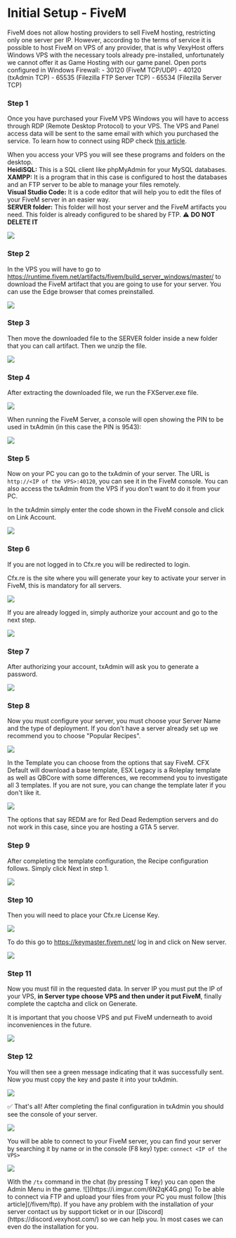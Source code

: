 # Initial Setup - FiveM


<Callout type="info">
    FiveM does not allow hosting providers to sell FiveM hosting, restricting only one server per IP. However, according to the terms of service it is possible to host FiveM on VPS of any provider, that is why VexyHost offers Windows VPS with the necessary tools already pre-installed, unfortunately we cannot offer it as Game Hosting with our game panel.
</Callout>

<Callout type="default">
    Open ports configured in Windows Firewall:
    - 30120 (FiveM TCP/UDP)
    - 40120 (txAdmin TCP)
    - 65535 (Filezilla FTP Server TCP)
    - 65534 (Filezilla Server TCP)
</Callout>

<Steps>

### Step 1
Once you have purchased your FiveM VPS Windows you will have to access through RDP (Remote Desktop Protocol) to your VPS. The VPS and Panel access data will be sent to the same email with which you purchased the service. To learn how to connect using RDP check [this article](/vps-panel/rdp).

When you access your VPS you will see these programs and folders on the desktop.<br/>
**HeidiSQL:** This is a SQL client like phpMyAdmin for your MySQL databases.<br/>
**XAMPP:** It is a program that in this case is configured to host the databases and an FTP server to be able to manage your files remotely.<br/>
**Visual Studio Code:** It is a code editor that will help you to edit the files of your FiveM server in an easier way.<br/>
**SERVER folder:** This folder will host your server and the FiveM artifacts you need. This folder is already configured to be shared by FTP. ⚠ **DO NOT DELETE IT**

![](https://i.imgur.com/j28w4kK.png)

### Step 2

In the VPS you will have to go to https://runtime.fivem.net/artifacts/fivem/build_server_windows/master/ to download the FiveM artifact that you are going to use for your server. You can use the Edge browser that comes preinstalled.

![](https://i.imgur.com/HdxMIVH.png)

### Step 3

Then move the downloaded file to the SERVER folder inside a new folder that you can call artifact. Then we unzip the file.

![](https://i.imgur.com/n4JmXtH.png)

### Step 4

After extracting the downloaded file, we run the FXServer.exe file.

![](https://i.imgur.com/0AykpvY.png)

When running the FiveM Server, a console will open showing the PIN to be used in txAdmin (in this case the PIN is 9543):

![](https://i.imgur.com/f6nV1oK.png)

### Step 5

Now on your PC you can go to the txAdmin of your server. The URL is <Code>http://\<IP of the VPS>:40120</Code>, you can see it in the FiveM console. You can also access the txAdmin from the VPS if you don't want to do it from your PC.

In the txAdmin simply enter the code shown in the FiveM console and click on Link Account.

![](https://i.imgur.com/UpJWoMy.png)

### Step 6

If you are not logged in to Cfx.re you will be redirected to login.

<Callout type="info">
    Cfx.re is the site where you will generate your key to activate your server in FiveM, this is mandatory for all servers.
</Callout>

![](https://i.imgur.com/boBL1o5.png)

If you are already logged in, simply authorize your account and go to the next step.

![](https://i.imgur.com/i2W2Xmd.png)

### Step 7

After authorizing your account, txAdmin will ask you to generate a password.

![](https://i.imgur.com/gb3QewO.png)

### Step 8

Now you must configure your server, you must choose your Server Name and the type of deployment. If you don't have a server already set up we recommend you to choose "Popular Recipes".

![](https://i.imgur.com/VugZeQM.png)

In the Template you can choose from the options that say FiveM. CFX Default will download a base template, ESX Legacy is a Roleplay template as well as QBCore with some differences, we recommend you to investigate all 3 templates. If you are not sure, you can change the template later if you don't like it.

![](https://i.imgur.com/6JvtRQ0.png)

<Callout type="warning">
    The options that say REDM are for Red Dead Redemption servers and do not work in this case, since you are hosting a GTA 5 server.
</Callout>

### Step 9

After completing the template configuration, the Recipe configuration follows. Simply click Next in step 1.

![](https://i.imgur.com/gHjhOFg.png)

### Step 10

Then you will need to place your Cfx.re License Key.

![](https://i.imgur.com/mAPFTHh.png)

To do this go to https://keymaster.fivem.net/ log in and click on New server.

![](https://i.imgur.com/PFL0km4.png)

### Step 11

Now you must fill in the requested data. In server IP you must put the IP of your VPS, **in Server type choose VPS and then under it put FiveM**, finally complete the captcha and click on Generate.

<Callout type="warning">
    It is important that you choose VPS and put FiveM underneath to avoid inconveniences in the future.
</Callout>

![](https://i.imgur.com/tWjHqJd.png)

### Step 12

You will then see a green message indicating that it was successfully sent. Now you must copy the key and paste it into your txAdmin.

![](https://i.imgur.com/FVc1iWE.png)

</Steps>

✅ That's all! After completing the final configuration in txAdmin you should see the console of your server.

![](https://i.imgur.com/DMPLBYm.png)

You will be able to connect to your FiveM server, you can find your server by searching it by name or in the console (F8 key) type: <Code>connect \<IP of the VPS></Code>

![](https://i.imgur.com/L4O7C8s.png)

<Callout type="default">
With the <Code>/tx</Code> command in the chat (by pressing T key) you can open the Admin Menu in the game.
</Callout>
![](https://i.imgur.com/6N2qK4G.png)

<Callout type="warning">
To be able to connect via FTP and upload your files from your PC you must follow [this article](/fivem/ftp).
</Callout>

<Callout type="info">
If you have any problem with the installation of your server contact us by support ticket or in our [Discord](https://discord.vexyhost.com/) so we can help you. In most cases we can even do the installation for you.
</Callout>
